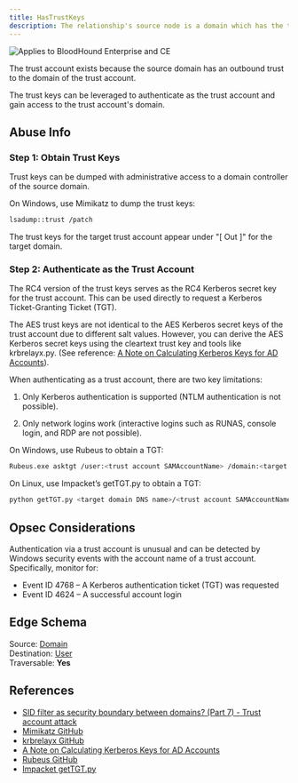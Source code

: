 ---
title: HasTrustKeys
description: The relationship's source node is a domain which has the trust keys for the end node trust account. 
---

<img noZoom src="/assets/enterprise-AND-community-edition-pill-tag.svg" alt="Applies to BloodHound Enterprise and CE"/>

The trust account exists because the source domain has an outbound trust to the domain of the trust account.

The trust keys can be leveraged to authenticate as the trust account and gain access to the trust account's domain.

## Abuse Info

### **Step 1: Obtain Trust Keys**

Trust keys can be dumped with administrative access to a domain controller of the source domain.

On Windows, use Mimikatz to dump the trust keys:

```bash
lsadump::trust /patch
```

The trust keys for the target trust account appear under "[ Out ]" for the target domain.

### **Step 2: Authenticate as the Trust Account**

The RC4 version of the trust keys serves as the RC4 Kerberos secret key for the trust account. This can be used directly to request a Kerberos Ticket-Granting Ticket (TGT).

The AES trust keys are not identical to the AES Kerberos secret keys of the trust account due to different salt values. However, you can derive the AES Kerberos secret keys using the cleartext trust key and tools like krbrelayx.py. (See reference: [A Note on Calculating Kerberos Keys for AD Accounts](https://snovvcrash.rocks/2021/05/21/calculating-kerberos-keys.html)).

When authenticating as a trust account, there are two key limitations:

1. Only Kerberos authentication is supported (NTLM authentication is not possible).

2. Only network logins work (interactive logins such as RUNAS, console login, and RDP are not possible).

On Windows, use Rubeus to obtain a TGT:

```bash
Rubeus.exe asktgt /user:<trust account SAMAccountName> /domain:<target domain DNS name> /rc4:<RC4 trust key> /nowrap /ptt
```

On Linux, use Impacket’s getTGT.py to obtain a TGT:

```bash
python getTGT.py <target domain DNS name>/<trust account SAMAccountName> -hashes : <RC4 trust key>
```

## Opsec Considerations

Authentication via a trust account is unusual and can be detected by Windows security events with the account name of a trust account. Specifically, monitor for:

* Event ID 4768 – A Kerberos authentication ticket (TGT) was requested
* Event ID 4624 – A successful account login

## Edge Schema

Source: [Domain](/resources/nodes/domain)  
Destination: [User](/resources/nodes/user)  
Traversable: **Yes**  

## References

* [SID filter as security boundary between domains? (Part 7) - Trust account attack](https://blog.improsec.com/tech-blog/sid-filter-as-security-boundary-between-domains-part-7-trust-account-attack-from-trusting-to-trusted)
* [Mimikatz GitHub](https://github.com/gentilkiwi/mimikatz)
* [krbrelayx GitHub](https://github.com/dirkjanm/krbrelayx)
* [A Note on Calculating Kerberos Keys for AD Accounts](https://snovvcrash.rocks/2021/05/21/calculating-kerberos-keys.html)
* [Rubeus GitHub](https://github.com/GhostPack/Rubeus)
* [Impacket getTGT.py](https://github.com/fortra/impacket/blob/master/examples/getTGT.py)
